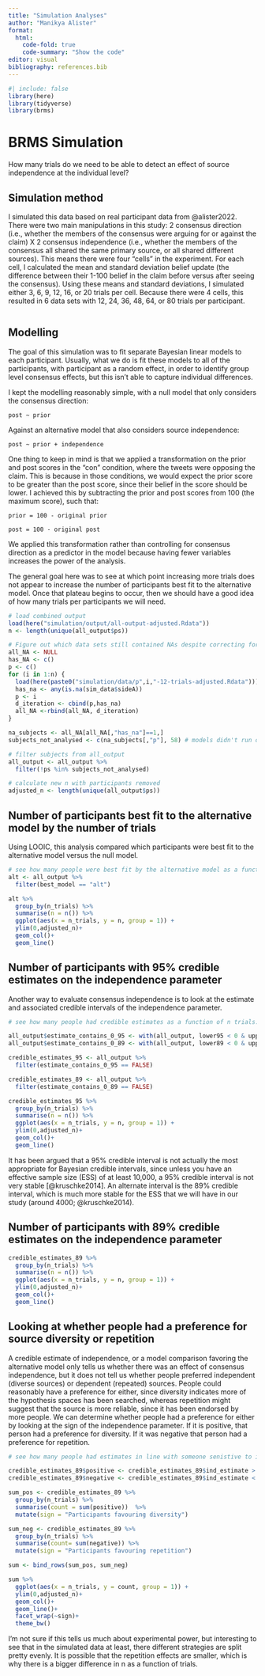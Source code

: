 ```yaml
---
title: "Simulation Analyses"
author: "Manikya Alister"
format: 
  html:
    code-fold: true
    code-summary: "Show the code"
editor: visual
bibliography: references.bib
---
```


```r
#| include: false
library(here)
library(tidyverse)
library(brms)
```

# BRMS Simulation

How many trials do we need to be able to detect an effect of source independence at the individual level?

## Simulation method

I simulated this data based on real participant data from @alister2022. There were two main manipulations in this study: 2 consensus direction (i.e., whether the members of the consensus were arguing for or against the claim) X 2 consensus independence (i.e., whether the members of the consensus all shared the same primary source, or all shared different sources). This means there were four "cells" in the experiment. For each cell, I calculated the mean and standard deviation belief update (the difference between their 1-100 belief in the claim before versus after seeing the consensus). Using these means and standard deviations, I simulated either 3, 6, 9, 12, 16, or 20 trials per cell. Because there were 4 cells, this resulted in 6 data sets with 12, 24, 36, 48, 64, or 80 trials per participant.

```         
```

## Modelling

The goal of this simulation was to fit separate Bayesian linear models to each participant. Usually, what we do is fit these models to all of the participants, with participant as a random effect, in order to identify group level consensus effects, but this isn't able to capture individual differences.

I kept the modelling reasonably simple, with a null model that only considers the consensus direction:

`post ~ prior`

Against an alternative model that also considers source independence:

`post ~ prior + independence`

One thing to keep in mind is that we applied a transformation on the prior and post scores in the "con" condition, where the tweets were opposing the claim. This is because in those conditions, we would expect the prior score to be greater than the post score, since their belief in the score should be lower. I achieved this by subtracting the prior and post scores from 100 (the maximum score), such that:

`prior = 100 - original prior`

`post = 100 - original post`

We applied this transformation rather than controlling for consensus direction as a predictor in the model because having fewer variables increases the power of the analysis.

The general goal here was to see at which point increasing more trials does not appear to increase the number of participants best fit to the alternative model. Once that plateau begins to occur, then we should have a good idea of how many trials per participants we will need.

```r
# load combined output
load(here("simulation/output/all-output-adjusted.Rdata"))
n <- length(unique(all_output$ps))

# Figure out which data sets still contained NAs despite correcting for instances where sd = 0 in real data. 
all_NA <- NULL
has_NA <- c()
p <- c()
for (i in 1:n) {
  load(here(paste0("simulation/data/p",i,"-12-trials-adjusted.Rdata")))
  has_na <- any(is.na(sim_data$sideA))
  p <- i
  d_iteration <- cbind(p,has_na)
  all_NA <-rbind(all_NA, d_iteration)
}

na_subjects <- all_NA[all_NA[,"has_na"]==1,]
subjects_not_analysed <- c(na_subjects[,"p"], 58) # models didn't run on p58 (index 44) for some reason

# filter subjects from all_output
all_output <- all_output %>%
  filter(!ps %in% subjects_not_analysed)

# calculate new n with participants removed
adjusted_n <- length(unique(all_output$ps))
```

## Number of participants best fit to the alternative model by the number of trials

Using LOOIC, this analysis compared which participants were best fit to the alternative model versus the null model.

```r
# see how many people were best fit by the alternative model as a function of n trials. 
alt <- all_output %>%
  filter(best_model == "alt")

alt %>%
  group_by(n_trials) %>%
  summarise(n = n()) %>%
  ggplot(aes(x = n_trials, y = n, group = 1)) +
  ylim(0,adjusted_n)+
  geom_col()+
  geom_line()
```

## Number of participants with 95% credible estimates on the independence parameter

Another way to evaluate consensus independence is to look at the estimate and associated credible intervals of the independence parameter.

```r
# see how many people had credible estimates as a function of n trials. 

all_output$estimate_contains_0_95 <- with(all_output, lower95 < 0 & upper95 > 0)
all_output$estimate_contains_0_89 <- with(all_output, lower89 < 0 & upper89 > 0)

credible_estimates_95 <- all_output %>%
  filter(estimate_contains_0_95 == FALSE) 

credible_estimates_89 <- all_output %>%
  filter(estimate_contains_0_89 == FALSE) 

credible_estimates_95 %>%
  group_by(n_trials) %>%
  summarise(n = n()) %>%
  ggplot(aes(x = n_trials, y = n, group = 1)) +
  ylim(0,adjusted_n)+
  geom_col()+
  geom_line()

```

It has been argued that a 95% credible interval is not actually the most appropriate for Bayesian credible intervals, since unless you have an effective sample size (ESS) of at least 10,000, a 95% credible interval is not very stable [@kruschke2014]. An alternate interval is the 89% credible interval, which is much more stable for the ESS that we will have in our study (around 4000; @kruschke2014).

## Number of participants with 89% credible estimates on the independence parameter

```r
credible_estimates_89 %>%
  group_by(n_trials) %>%
  summarise(n = n()) %>%
  ggplot(aes(x = n_trials, y = n, group = 1)) +
  ylim(0,adjusted_n)+
  geom_col()+
  geom_line()
```

## Looking at whether people had a preference for source diversity or repetition

A credible estimate of independence, or a model comparison favoring the alternative model only tells us whether there was an effect of consensus independence, but it does not tell us whether people preferred independent (diverse sources) or dependent (repeated) sources. People could reasonably have a preference for either, since diversity indicates more of the hypothesis spaces has been searched, whereas repetition might suggest that the source is more reliable, since it has been endorsed by more people. We can determine whether people had a preference for either by looking at the sign of the independence parameter. If it is positive, that person had a preference for diversity. If it was negative that person had a preference for repetition.

```r
# see how many people had estimates in line with someone senistive to independence (positive estimate) v dependence (negative estimate)

credible_estimates_89$positive <- credible_estimates_89$ind_estimate > 0
credible_estimates_89$negative <- credible_estimates_89$ind_estimate < 0

sum_pos <- credible_estimates_89 %>% 
  group_by(n_trials) %>%
  summarise(count = sum(positive))  %>%
  mutate(sign = "Participants favouring diversity")

sum_neg <- credible_estimates_89 %>% 
  group_by(n_trials) %>%
  summarise(count= sum(negative)) %>%
  mutate(sign = "Participants favouring repetition")

sum <- bind_rows(sum_pos, sum_neg)

sum %>% 
  ggplot(aes(x = n_trials, y = count, group = 1)) +
  ylim(0,adjusted_n)+
  geom_col()+
  geom_line()+
  facet_wrap(~sign)+
  theme_bw()
```

I'm not sure if this tells us much about experimental power, but interesting to see that in the simulated data at least, there different strategies are split pretty evenly. It is possible that the repetition effects are smaller, which is why there is a bigger difference in n as a function of trials.

# 
